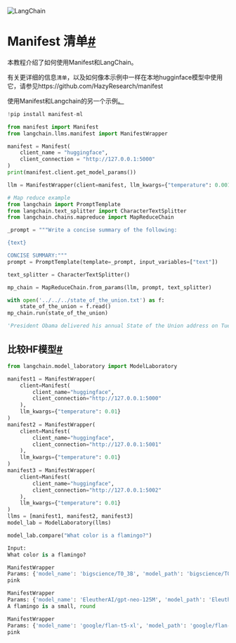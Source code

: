 

<Head>
  <script>
    {
      `(function() {
         var _hmt = _hmt || [];
(function() {
  var hm = document.createElement("script");
  hm.src = "https://hm.baidu.com/hm.js?e60fb290e204e04c5cb6f79b0ac1e697";
  var s = document.getElementsByTagName("script")[0]; 
  s.parentNode.insertBefore(hm, s);
})();
       })();`
    }
  </script>
</Head>

![LangChain](https://pica.zhimg.com/50/v2-56e8bbb52aa271012541c1fe1ceb11a2_r.gif)





Manifest 清单[#](#manifest "此标题的永久链接")
===========================

本教程介绍了如何使用Manifest和LangChain。

有关更详细的信息`清单`，以及如何像本示例中一样在本地hugginface模型中使用它，请参见https://github.com/HazyResearch/manifest

使用Manifest和Langchain的另一个示例[。](https://github.com/HazyResearch/manifest/blob/main/examples/langchain_chatgpt.ipynb)

```python
!pip install manifest-ml

```

```python
from manifest import Manifest
from langchain.llms.manifest import ManifestWrapper

```

```python
manifest = Manifest(
    client_name = "huggingface",
    client_connection = "http://127.0.0.1:5000"
)
print(manifest.client.get_model_params())

```

```python
llm = ManifestWrapper(client=manifest, llm_kwargs={"temperature": 0.001, "max_tokens": 256})

```

```python
# Map reduce example
from langchain import PromptTemplate
from langchain.text_splitter import CharacterTextSplitter
from langchain.chains.mapreduce import MapReduceChain

_prompt = """Write a concise summary of the following:

{text}

CONCISE SUMMARY:"""
prompt = PromptTemplate(template=_prompt, input_variables=["text"])

text_splitter = CharacterTextSplitter()

mp_chain = MapReduceChain.from_params(llm, prompt, text_splitter)

```

```python
with open('../../../state_of_the_union.txt') as f:
    state_of_the_union = f.read()
mp_chain.run(state_of_the_union)

```

```python
'President Obama delivered his annual State of the Union address on Tuesday night, laying out his priorities for the coming year. Obama said the government will provide free flu vaccines to all Americans, ending the government shutdown and allowing businesses to reopen. The president also said that the government will continue to send vaccines to 112 countries, more than any other nation. "We have lost so much to COVID-19," Trump said. "Time with one another. And worst of all, so much loss of life." He said the CDC is working on a vaccine for kids under 5, and that the government will be ready with plenty of vaccines when they are available. Obama says the new guidelines are a "great step forward" and that the virus is no longer a threat. He says the government is launching a "Test to Treat" initiative that will allow people to get tested at a pharmacy and get antiviral pills on the spot at no cost. Obama says the new guidelines are a "great step forward" and that the virus is no longer a threat. He says the government will continue to send vaccines to 112 countries, more than any other nation. "We are coming for your'

```

比较HF模型[#](#compare-hf-models "此标题的永久链接")
----------------------------------------

```python
from langchain.model_laboratory import ModelLaboratory

manifest1 = ManifestWrapper(
    client=Manifest(
        client_name="huggingface",
        client_connection="http://127.0.0.1:5000"
    ),
    llm_kwargs={"temperature": 0.01}
)
manifest2 = ManifestWrapper(
    client=Manifest(
        client_name="huggingface",
        client_connection="http://127.0.0.1:5001"
    ),
    llm_kwargs={"temperature": 0.01}
)
manifest3 = ManifestWrapper(
    client=Manifest(
        client_name="huggingface",
        client_connection="http://127.0.0.1:5002"
    ),
    llm_kwargs={"temperature": 0.01}
)
llms = [manifest1, manifest2, manifest3]
model_lab = ModelLaboratory(llms)

```

```python
model_lab.compare("What color is a flamingo?")

```

```python
Input:
What color is a flamingo?

ManifestWrapper
Params: {'model_name': 'bigscience/T0_3B', 'model_path': 'bigscience/T0_3B', 'temperature': 0.01}
pink

ManifestWrapper
Params: {'model_name': 'EleutherAI/gpt-neo-125M', 'model_path': 'EleutherAI/gpt-neo-125M', 'temperature': 0.01}
A flamingo is a small, round

ManifestWrapper
Params: {'model_name': 'google/flan-t5-xl', 'model_path': 'google/flan-t5-xl', 'temperature': 0.01}
pink

```

